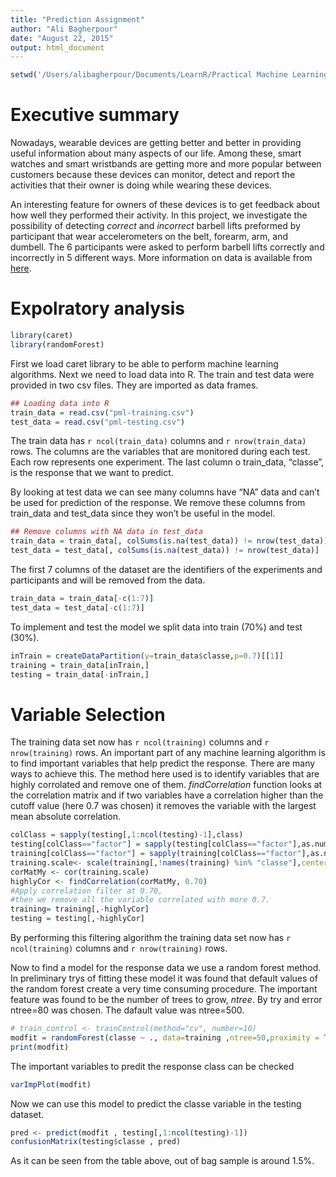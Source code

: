 ```yaml
---
title: "Prediction Assignment"
author: "Ali Bagherpour"
date: "August 22, 2015"
output: html_document
---
```



```r
setwd('/Users/alibagherpour/Documents/LearnR/Practical Machine Learning/Prediction_Assignment')
```

# Executive summary
Nowadays, wearable devices are getting better and better in providing useful information about many aspects of our life. Among these, smart watches and smart wristbands are getting more and more popular between customers because these devices can monitor, detect and report the activities that their owner is doing while wearing these devices. 

An interesting feature for owners of these devices is to get feedback about how well they performed their activity. In this project, we investigate the possibility of detecting *correct* and *incorrect* barbell lifts preformed by participant that wear accelerometers on the belt, forearm, arm, and dumbell. The 6 participants were asked to perform barbell lifts correctly and incorrectly in 5 different ways. More information on data is available from [here](http://groupware.les.inf.puc-rio.br/har).

# Expolratory analysis
```r
library(caret)
library(randomForest)
```
First we load caret library to be able to perform machine learning algorithms. Next we need to load data into R. The train and test data were provided in two csv files. They are imported as data frames.
```r
## Loading data into R
train_data = read.csv("pml-training.csv")
test_data = read.csv("pml-testing.csv")
```
The train data has `r ncol(train_data)` columns and `r nrow(train_data)` rows. The columns are the variables that are monitored during each test. Each row represents one experiment. The last column o train_data, "classe", is the response that we want to predict. 

By looking at test data we can see many columns have "NA" data and can't be used for prediction of the response. We remove these columns from train_data and test_data since they won't be useful in the model. 

```r
## Remove columns with NA data in test_data 
train_data = train_data[, colSums(is.na(test_data)) != nrow(test_data)]
test_data = test_data[, colSums(is.na(test_data)) != nrow(test_data)]
```

The first 7 columns of the dataset are the identifiers of the experiments and participants and will be removed from the data.
```r
train_data = train_data[-c(1:7)]
test_data = test_data[-c(1:7)]
```


To implement and test the model we split data into train (70%) and test (30%). 

```r
inTrain = createDataPartition(y=train_data$classe,p=0.7)[[1]]
training = train_data[inTrain,]
testing = train_data[-inTrain,]
```

# Variable Selection
The training data set now has `r ncol(training)` columns and `r nrow(training)` rows. An important part of any machine learning algorithm is to find important variables that help predict the response. There are many ways to achieve this. The method here used is to identify variables that are highly corrolated and remove one of them. *findCorrelation* function looks at the correlation matrix and if two variables have a correlation higher than the cutoff value (here 0.7 was chosen) it removes the variable with the largest mean absolute correlation.

```r
colClass = sapply(testing[,1:ncol(testing)-1],class)
testing[colClass=="factor"] = sapply(testing[colClass=="factor"],as.numeric)
training[colClass=="factor"] = sapply(training[colClass=="factor"],as.numeric)
training.scale<- scale(training[,!names(training) %in% "classe"],center=TRUE,scale=TRUE);
corMatMy <- cor(training.scale)
highlyCor <- findCorrelation(corMatMy, 0.70)
#Apply correlation filter at 0.70,
#then we remove all the variable correlated with more 0.7.
training= training[,-highlyCor]
testing = testing[,-highlyCor]
```
By performing this filtering algorithm the training data set now has `r ncol(training)` columns and `r nrow(training)` rows. 


Now to find a model for the response data we use a random forest method. In preliminary trys of fitting these model it was found that default values of the random forest create a very time consuming procedure. The important feature was found to be the number of trees to grow, *ntree*. By try and error ntree=80 was chosen. The dafault value was ntree=500.

```r
# train_control <- trainControl(method="cv", number=10)
modfit = randomForest(classe ~ ., data=training ,ntree=50,proximity = TRUE)
print(modfit)
```

The important variables to predit the response class can be checked
```r
varImpPlot(modfit)
```

Now we can use this model to predict the classe variable in the testing dataset.
```r
pred <- predict(modfit , testing[,1:ncol(testing)-1])
confusionMatrix(testing$classe , pred)
```
As it can be seen from the table above, out of bag sample is around 1.5%. 
